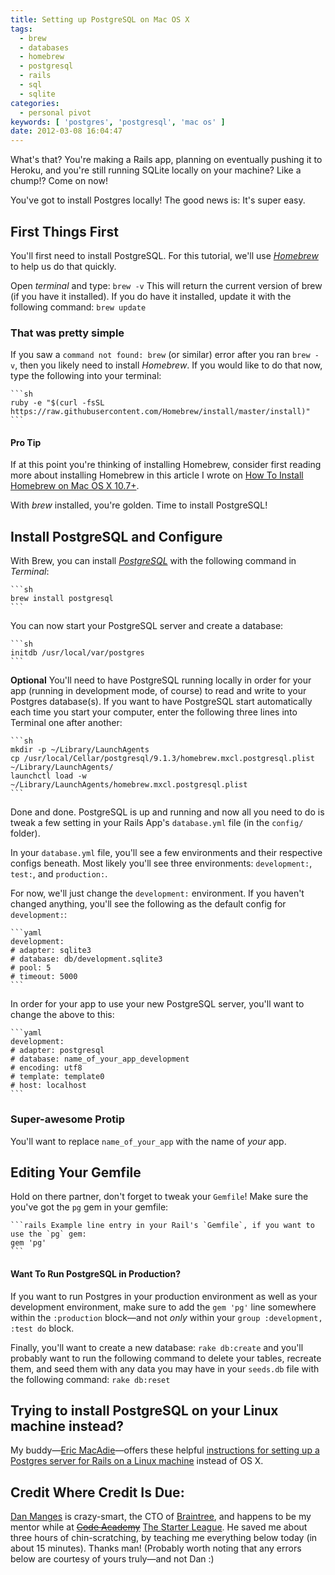 ```yaml
---
title: Setting up PostgreSQL on Mac OS X
tags:
  - brew
  - databases
  - homebrew
  - postgresql
  - rails
  - sql
  - sqlite
categories:
  - personal pivot
keywords: [ 'postgres', 'postgresql', 'mac os' ]
date: 2012-03-08 16:04:47
---
```


What's that? You're making a Rails app, planning on eventually pushing it to Heroku, and you're still running SQLite locally on your machine? Like a chump!? Come on now!

You've got to install Postgres locally! The good news is: It's super easy.

## First Things First
You'll first need to install PostgreSQL.  For this tutorial, we'll use  _[Homebrew](http://brew.sh/ "Homebrew")_ to help us do that quickly.

Open _terminal_ and type: `brew -v`
This will return the current version of brew (if you have it installed).
If you do have it installed, update it with the following command: `brew update`

### That was pretty simple

If you saw a `command not found: brew` (or similar) error after you ran `brew -v`, then you likely need to install _Homebrew_. If you would like to do that now, type the following into your terminal:

    ```sh
    ruby -e "$(curl -fsSL https://raw.githubusercontent.com/Homebrew/install/master/install)"
    ```

#### Pro Tip
If at this point you're thinking of installing Homebrew, consider first reading more about installing Homebrew in this article I wrote on [How To Install Homebrew on Mac OS X 10.7+](/install-homebrew-on-mac-os-x-10-7 "How to Install Homebrew on Mac OS X 10.7+").

With _brew_ installed, you're golden. Time to install PostgreSQL!

## Install PostgreSQL and Configure

With Brew, you can install _[PostgreSQL](http://www.postgresql.org/ "PostgreSQL")_ with the following command in _Terminal_:

    ```sh
    brew install postgresql
    ```

You can now start your PostgreSQL server and create a database:

    ```sh
    initdb /usr/local/var/postgres
    ```

**Optional**
You'll need to have PostgreSQL running locally in order for your app (running in development mode, of course) to read and write to your Postgres database(s). If you want to have PostgreSQL start automatically each time you start your computer, enter the following three lines into Terminal one after another:

    ```sh
    mkdir -p ~/Library/LaunchAgents
    cp /usr/local/Cellar/postgresql/9.1.3/homebrew.mxcl.postgresql.plist ~/Library/LaunchAgents/
    launchctl load -w ~/Library/LaunchAgents/homebrew.mxcl.postgresql.plist
    ```

Done and done. PostgreSQL is up and running and now all you need to do is tweak a few setting in your Rails App's `database.yml` file (in the `config/` folder).

In your `database.yml` file, you'll see a few environments and their respective configs beneath. Most likely you'll see three environments: `development:`, `test:`, and `production:`.

For now, we'll just change the `development:` environment. If you haven't changed anything, you'll see the following as the default config for `development:`:

    ```yaml
    development:
    # adapter: sqlite3
    # database: db/development.sqlite3
    # pool: 5
    # timeout: 5000
    ```

In order for your app to use your new PostgreSQL server, you'll want to change the above to this:

    ```yaml
    development:
    # adapter: postgresql
    # database: name_of_your_app_development
    # encoding: utf8
    # template: template0
    # host: localhost
    ```

### Super-awesome Protip
You'll want to replace `name_of_your_app` with the name of _your_ app.

## Editing Your Gemfile
Hold on there partner, don't forget to tweak your `Gemfile`!  Make sure the you've got the `pg` gem in your gemfile:

    ```rails Example line entry in your Rail's `Gemfile`, if you want to use the `pg` gem:
    gem 'pg'
    ```

#### Want To Run PostgreSQL in Production?
If you want to run Postgres in your production environment as well as your development environment, make sure to add the `gem 'pg'` line somewhere within the `:production` block—and not _only_ within your `group :development, :test do` block.

Finally, you'll want to create a new database: `rake db:create` and you'll probably want to run the following command to delete your tables, recreate them, and seed them with any data you may have in your `seeds.db` file with the following command: `rake db:reset`

## Trying to install PostgreSQL on your Linux machine instead?
My buddy—[Eric MacAdie](http://www.macadie.net/ "Eric MacAdie, Software Developer")—offers these helpful [instructions for setting up a Postgres server for Rails on a Linux machine](http://www.macadie.net/2012/03/12/connecting-rails-and-postgres/ "How to set up PostgreSQL on Linux for your Rails app during development") instead of OS X.

## Credit Where Credit Is Due:
[Dan Manges](https://twitter.com/#!/dan_manges "Dan Manges") is crazy-smart, the CTO of [Braintree](http://www.braintreepayments.com/ "Braintree Payments"), and happens to be my mentor while at ~~[Code Academy](http://codeacademy.org/ "Code Academy in Chicago, IL")~~ [The Starter League](http://www.starterleague.com/ "The Starter League in Chicago, IL"). He saved me about three hours of chin-scratching, by teaching me everything below today (in about 15 minutes). Thanks man!
(Probably worth noting that any errors below are courtesy of yours truly—and not Dan :)
